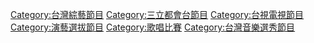 {{catmore|超級偶像}}

[[Category:台灣綜藝節目|Category:台灣綜藝節目]]
[[Category:三立都會台節目|Category:三立都會台節目]]
[[Category:台視電視節目|Category:台視電視節目]]
[[Category:演藝選拔節目|Category:演藝選拔節目]]
[[Category:歌唱比賽|Category:歌唱比賽]]
[[Category:台灣音樂選秀節目|Category:台灣音樂選秀節目]]